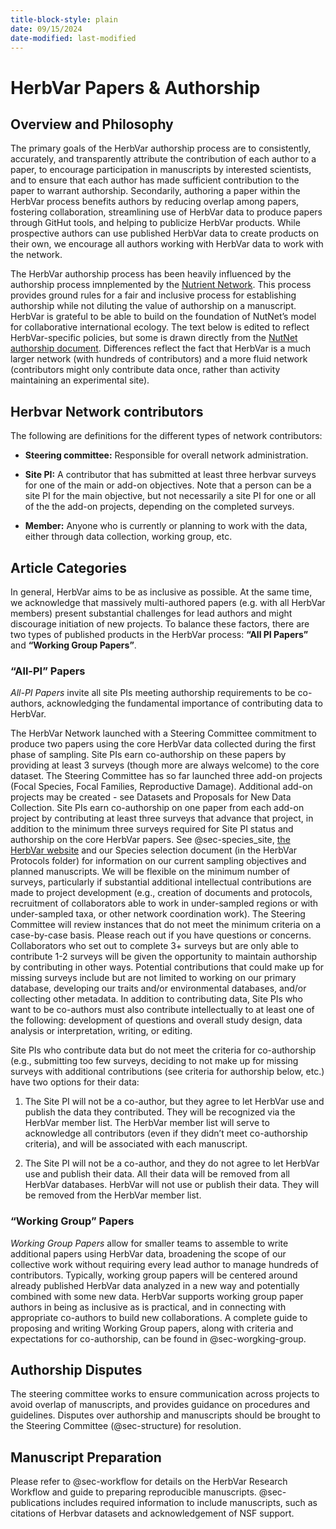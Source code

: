 ```yaml
---
title-block-style: plain
date: 09/15/2024
date-modified: last-modified
---
```


# HerbVar Papers & Authorship {#sec-authorship_process}

## Overview and Philosophy 

The primary goals of the HerbVar authorship process are to consistently, accurately, and transparently attribute the contribution of each author to a paper, to encourage participation in manuscripts by interested scientists, and to ensure that each author has made sufficient contribution to the paper to warrant authorship. Secondarily, authoring a paper within the HerbVar process benefits authors by reducing overlap among papers, fostering collaboration, streamlining use of HerbVar data to produce papers through GitHut tools, and helping to publicize HerbVar products. While prospective authors can use published HerbVar data to create products on their own, we encourage all authors working with HerbVar data to work with the network.

The HerbVar authorship process has been heavily influenced by the authorship process imnplemented by the [Nutrient Network](https://nutnet.org). This process provides ground rules for a fair and inclusive process for establishing authorship while not diluting the value of authorship on a manuscript. HerbVar is grateful to be able to build on the foundation of NutNet’s model for collaborative international ecology. The text below is edited to reflect HerbVar-specific policies, but some is drawn directly from the [NutNet authorship document](https://nutnet.org/authorship). Differences reflect the fact that HerbVar is a much larger network (with hundreds of contributors) and a more fluid network (contributors might only contribute data once, rather than activity maintaining an experimental site). 

## Herbvar Network contributors

The following are definitions for the different types of network contributors:

- **Steering committee:** Responsible for overall network administration. 

- **Site PI:** A contributor that has submitted at least three herbvar surveys for one of the main or add-on objectives. Note that a person can be a site PI for the main objective, but not necessarily a site PI for one or all of the the add-on projects, depending on the completed surveys.

- **Member:** Anyone who is currently or planning to work with the data, either through data collection, working group, etc. 

## Article Categories

In general, HerbVar aims to be as inclusive as possible. At the same time, we acknowledge that massively multi-authored papers (e.g. with all HerbVar members) present substantial challenges for lead authors and might discourage initiation of new projects. To balance these factors, there are two types of published products in the HerbVar process: **“All PI Papers"** and **"Working Group Papers"**. 

### “All-PI” Papers

_All-PI Papers_ invite all site PIs meeting authorship requirements to be co-authors, acknowledging the fundamental importance of contributing data to HerbVar. 

The HerbVar Network launched with a Steering Committee commitment to produce two papers using the core HerbVar data collected during the first phase of sampling. Site PIs earn co-authorship on these papers by providing at least 3 surveys (though more are always welcome) to the core dataset. The Steering Committee has so far launched three add-on projects (Focal Species, Focal Families, Reproductive Damage). Additional add-on projects may be created - see Datasets and Proposals for New Data Collection. Site PIs earn co-authorship on one paper from each add-on project by contributing at least three surveys that advance that project, in addition to the minimum three surveys required for Site PI status and authorship on the core HerbVar papers. See @sec-species_site, [the HerbVar website](www.herbvar.org) and our Species selection document (in the HerbVar Protocols folder) for information on our current sampling objectives and planned manuscripts. We will be flexible on the minimum number of surveys, particularly if substantial additional intellectual contributions are made to project development (e.g., creation of documents and protocols, recruitment of collaborators able to work in under-sampled regions or with under-sampled taxa, or other network coordination work). The Steering Committee will review instances that do not meet the minimum criteria on a case-by-case basis. Please reach out if you have questions or concerns. Collaborators who set out to complete 3+ surveys but are only able to contribute 1-2 surveys will be given the opportunity to maintain authorship by contributing in other ways. Potential contributions that could make up for missing surveys include but are not limited to working on our primary database, developing our traits and/or environmental databases, and/or collecting other metadata. In addition to contributing data, Site PIs who want to be co-authors must also contribute intellectually to at least one of the following: development of questions and overall study design, data analysis or interpretation, writing, or editing. 

Site PIs who contribute data but do not meet the criteria for co-authorship (e.g., submitting too few surveys, deciding to not make up for missing surveys with additional contributions (see criteria for authorship below, etc.) have two options for their data:

1. The Site PI will not be a co-author, but they agree to let HerbVar use and publish the data they contributed. They will be recognized via the HerbVar member list. The HerbVar member list will serve to acknowledge all contributors (even if they didn’t meet co-authorship criteria), and will be associated with each manuscript.

2. The Site PI will not be a co-author, and they do not agree to let HerbVar use and publish their data. All their data will be removed from all HerbVar databases. HerbVar will not use or publish their data. They will be removed from the HerbVar member list.


### “Working Group” Papers

_Working Group Papers_ allow for smaller teams to assemble to write additional papers using HerbVar data, broadening the scope of our collective work without requiring every lead author to manage hundreds of contributors. Typically, working group papers will be centered around already published HerbVar data analyzed in a new way and potentially combined with some new data. HerbVar supports working group paper authors in being as inclusive as is practical, and in connecting with appropriate co-authors to build new collaborations. A complete guide to proposing and writing Working Group papers, along with criteria and expectations for co-authorship, can be found in @sec-worgking-group.

<!-- #### Working Group Proposal & Review Process -->

<!-- If an HerbVar member would like to lead an HerbVar working group paper (i.e., serve as “Lead Author”), they should follow the steps below.  -->

<!-- 1. _Read the authorship policies_ and guidelines below. -->

<!-- 2. _Consult the [HerbVar website](https://herbvar.org/) to review current manuscript proposals and active manuscripts_, and contact the listed lead author on any similar proposal to minimize overlap or to join forces. -->

<!-- 3. _Select an approach_ for forming the working group and inviting co-authors. -->

<!-- 4. _Prepare a manuscript proposal_, and email it to one of the memebers of the [HerbVar Steering Committee](https://herbvar.org/leadership.html). Your proposal should list: -->

<!--    i. the lead author(s) -->
<!--    ii. any other known authors -->
<!--    iii. plans for recruiting additional authors, if any   -->
<!--    iv. the title -->
<!--    iv. the abstract -->
<!--    v. the specific types of data that you wish to use -->
<!--    vi. A brief overview of the response and predictor variables (if appropriate), and -->
<!--    vii. a timeline for analysis and writing. -->

<!-- Proposals are reviewed by the Steering Committee to ensure there is sufficient distinction from proposed and ongoing HerbVar papers. The Steering Committee may suggest altering or combining analyses and papers to resolve issues of overlap. _After receiving Steering Committee Feedback, your proposal will be posted on the HerbVar website._  -->

<!-- #### Following Approval: Research & Writing -->

<!-- _Lead Authors should start work on the project within six months of the approval_ of their project proposal by the Steering Committee. If there are extenuating circumstances that delay the start of work, the lead author should communicate this to the Steering Committee. Extensions can be granted if needed but should be accompanied by a clear timeline.  -->

<!-- Once the proposal for a Working Group Paper is approved, the Lead Authors should: -->

<!-- 1. _Recruit co-authors as planned._ Any invited co-authors should signal their intention to opt-in by responding by email to the lead author before the stated deadline. Lead authors are responsible for communicating regularly with co-authors about progress, including sharing drafts of analyses, figures, and text as often as is productive and practical. -->

<!-- 2. _Create and use a GitHub repository for the paper in the HerbVar GitHub organization._ This will allow the authors to use HerbVar tools for accessing data, for standardizing analyses and manuscript preparation, and for keeping track of co-authors. We ask that authors use our GitHub organization to store and share code and data within their team and with the HerbVar Steering Committee. This helps ensure reproducibility and provides a secure backup for all data, work, and products. -->

<!-- Lead authors and their working groups should submit their paper to a journal within two years. If there are extenuating circumstances that delay paper submission, the lead author should communicate this to the Steering Committee. Extensions can be granted if needed but should be accompanied by a clear timeline. -->

<!-- Lead authors should circulate complete drafts among co-authors and consider comments and changes. Co-authors on papers with large numbers of authors should recognize the final decisions belong to the lead author, given that suggestions from co-authors may conflict. **_Final manuscripts should be reviewed and approved by each co-author before submission_**. -->

<!-- All authors and co-authors should fill out their contribution in the authorship rubric and attach it as supplementary material to any HerbVar manuscript. Lead authors are responsible for ensuring consistency in credit given for contributions, and may alter co-author’s entries in the table to do so. An easy way to manage the author table is with an online spreadsheet. Note that the last author position may be appropriate to assign in some cases. For example, this would be appropriate for advisors of lead authors who are graduate students or postdocs and for papers that two people worked very closely to produce. -->

<!-- The lead author should carefully review the authorship contribution table to ensure that all authors have contributed at a level that warrants authorship and that contributions are consistently attributed among authors. Has each author made contributions in at least two areas in the authorship rubric? Did each author provide thoughtful, detailed feedback on the manuscript? Authors are encouraged to contact the HerbVar Steering Committee about any confusion or conflicts. -->

<!-- We encourage lead authors of working group papers to include as many co-authors as they can productively work with, to prioritize inviting HerbVar network members, and to prioritize inviting early-career scientists and scientists from under-represented groups or regions.  -->

<!-- ### Identifying & inviting potential co-authors of Working Group Papers -->

<!-- HerbVar provides a tool to help lead authors identify potential co-authors to invite to assist with working group papers. All Site PI’s are asked if they would like to be included in a database of individuals interested in co-authorship on small-group papers. The database lists name, career stage, institution and location, areas of expertise and/or topics of particular interest, number of HerbVar papers or manuscripts this person is an author on, what HerbVar datasets they have contributed to, and a link to their website or google scholar page or researchgate page.  -->

<!-- Note that for any of the approaches listed below, authorship requires at least two types of contribution to a paper; see Qualifying for Authorship. **The approaches for inviting co-authors listed below are on a continuum from least to most inclusive.** -->

<!-- 1. **Traditional**. The lead author invites known individuals with value for the particular paper. These individuals may not necessarily be HerbVar members. -->

<!-- 2. **Traditional Plus**. The lead author invites known individuals with value for the particular paper, plus a few people chosen from the HerbVar database as a good match for this project. -->

<!-- 3. **Application-based**. The lead author invites all HerbVar site PI’s who have contributed data to be used in the project to apply to be one of some limited number of authors, and chooses applicants to create the best team. -->

<!-- 4. **Opt-in: Limited**. The lead author decides on a number of co-authors they feel they can manage, and offers their paper to all HerbVar site PI’s who have contributed data to be used in this project on an “opt-in” basis. Site PI’s can opt-in until the desired number of collaborators is reached (first-come first-served).  -->

<!-- 5. **Opt-in: Open**. The lead author offers their paper to all HerbVar site PI’s who have contributed data to this project on an opt-in basis. Any site PI who wants to participate is invited. If considering this approach, we suggest reading this paper about writing a massively multi-authored paper. -->

<!-- ### Instructions for the _Opt-in_ approaches -->

<!-- The following steps should be used to identify and invite authors for the Opt-in approaches. -->

<!-- 1. The lead author uses the HerbVar co-author database to identifies site PIs who have contributed data to be used in this project.  -->

<!-- 2. The lead author circulates the manuscript proposal to the appropriate site PIs by attaching it as an email to the HerbVar email list. The subject line of the email should include the phrase “OPT-IN PAPER.” This email should also include a deadline by which time co-authors should respond.  -->

<!-- Once individuals wishing to opt-in respond to the lead author, the lead author is responsible for working with all co-authors to organzie the process and timeline for completing the paper. -->

<!-- ### When to invite co-authors -->

<!-- The right time to share your working draft and solicit co-authors is different for each manuscript, but in general: -->

<!-- - Sharing early drafts or figures allows for more effective co-author contribution. This would mean inviting co-authors at a very early stage. -->

<!-- - Circulating almost-complete manuscripts does not allow the opportunity for meaningful contribution from co-authors, and is discouraged. -->

<!-- ### Who should accept invitations to be a co-author? -->

<!-- Authorship must be earned through a substantial contribution. For co-authorship, each individual must contribute in *at least two ways* listed in the rubric below, including contribution to the writing process. Traditionally, project initiation and framing, data analysis and interpretation, and manuscript preparation are all authorship-worthy contributions, and remain so for HerbVar manuscripts. However, HerbVar collaborators have also agreed that contribution of data being used in a paper can be one factor qualifying a site PI for co-authorship, as long as the collaborator makes additional contributions to the particular manuscript, including data analysis, writing, or editing. HerbVar manuscripts will be accompanied by a supplemental table indicating authorship contributions. These guidelines apply equally to manuscripts led by graduate students. -->


<!-- | Rubric item | Example contributions counting towards authorship | -->
<!-- |----------|---------| -->
<!-- | Developed and framed research question(s) | Originated idea for current analysis of HerbVar data; contributed significantly to framing the ideas in this analysis at early stage of manuscript | -->
<!-- | Analyzed data | Generated models (conceptual, statistical and/or mathematical), figures, tables, maps, etc.; generated a Network-scale dataset being used in this manuscript’s analysis | -->
<!-- | Contributed to data analyses | Provided comments, suggestions, and code for data analysis | -->
<!-- | Wrote the paper | Wrote the majority of at least one of the sections of the paper | -->
<!-- | Contributed to paper writing | Provided new text, help with organization framing, and provided citations linking to new literature areas | -->
<!-- | Site PI | Coordinated data collection, proofing, and submission of data for at least one site used in this manuscript | -->
<!-- | Network level coordinators | Contributed substantially to network level activities such as management of network data, recruiting and assisting new sites, finding funding for network level management activities | -->

## Authorship Disputes

The steering committee works to ensure communication across projects to avoid overlap of manuscripts, and provides guidance on procedures and guidelines. Disputes over authorship and manuscripts should be brought to the Steering Committee (@sec-structure) for resolution.

## Manuscript Preparation

Please refer to @sec-workflow for details on the HerbVar Research Workflow and guide to preparing reproducible manuscripts. @sec-publications includes required information to include manuscripts, such as citations of Herbvar datasets and acknowledgement of NSF support.





